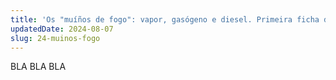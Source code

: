 ---
title: 'Os "muíños de fogo": vapor, gasógeno e diesel. Primeira ficha de BUXA.'
updatedDate: 2024-08-07
slug: 24-muinos-fogo
---

BLA BLA BLA
